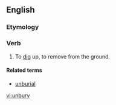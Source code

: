 ==English==

===Etymology===
{{prefix|un|bury|lang=en}}

===Verb===
{{en-verb|unburies|unburying|unburied|unburied}}

# To [[dig]] up, to remove from the ground.

====Related terms====
* [[unburial]]

[[vi:unbury]]